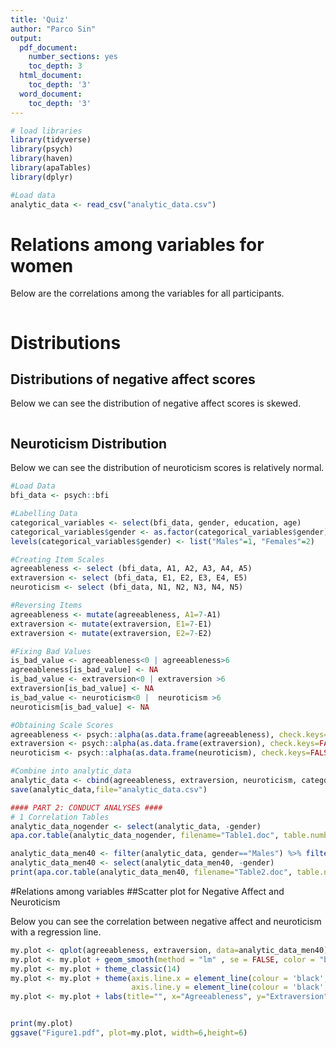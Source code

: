 ```yaml
---
title: 'Quiz'
author: "Parco Sin"
output:
  pdf_document:
    number_sections: yes
    toc_depth: 3
  html_document:
    toc_depth: '3'
  word_document:
    toc_depth: '3'
---
```


```r
# load libraries
library(tidyverse)
library(psych)
library(haven)
library(apaTables)
library(dplyr)

#Load data 
analytic_data <- read_csv("analytic_data.csv")

```

# Relations among variables for women

Below are the correlations among the variables for all participants.


```r


```

\pagebreak

# Distributions
## Distributions of negative affect scores

Below we can see the distribution of negative affect scores is skewed.

```r

```

\pagebreak

## Neuroticism Distribution

Below we can see the distribution of neuroticism scores is relatively normal.

```r
#Load Data
bfi_data <- psych::bfi

#Labelling Data
categorical_variables <- select(bfi_data, gender, education, age)
categorical_variables$gender <- as.factor(categorical_variables$gender)
levels(categorical_variables$gender) <- list("Males"=1, "Females"=2)

#Creating Item Scales
agreeableness <- select (bfi_data, A1, A2, A3, A4, A5)
extraversion <- select (bfi_data, E1, E2, E3, E4, E5)
neuroticism <- select (bfi_data, N1, N2, N3, N4, N5)

#Reversing Items
agreeableness <- mutate(agreeableness, A1=7-A1)
extraversion <- mutate(extraversion, E1=7-E1)
extraversion <- mutate(extraversion, E2=7-E2)

#Fixing Bad Values
is_bad_value <- agreeableness<0 | agreeableness>6
agreeableness[is_bad_value] <- NA
is_bad_value <- extraversion<0 | extraversion >6
extraversion[is_bad_value] <- NA
is_bad_value <- neuroticism<0 |  neuroticism >6
neuroticism[is_bad_value] <- NA

#Obtaining Scale Scores
agreeableness <- psych::alpha(as.data.frame(agreeableness), check.keys=FALSE)$scores
extraversion <- psych::alpha(as.data.frame(extraversion), check.keys=FALSE)$scores
neuroticism <- psych::alpha(as.data.frame(neuroticism), check.keys=FALSE)$scores

#Combine into analytic_data
analytic_data <- cbind(agreeableness, extraversion, neuroticism, categorical_variables)
save(analytic_data,file="analytic_data.csv")

#### PART 2: CONDUCT ANALYSES ####
# 1 Correlation Tables
analytic_data_nogender <- select(analytic_data, -gender)
apa.cor.table(analytic_data_nogender, filename="Table1.doc", table.number=1)

analytic_data_men40 <- filter(analytic_data, gender=="Males") %>% filter(age>40)
analytic_data_men40 <- select(analytic_data_men40, -gender)
print(apa.cor.table(analytic_data_men40, filename="Table2.doc", table.number=2))
```

\pagebreak

#Relations among variables
##Scatter plot for Negative Affect and Neuroticism

Below you can see the correlation between negative affect and neuroticism with a regression line.

```r
my.plot <- qplot(agreeableness, extraversion, data=analytic_data_men40)
my.plot <- my.plot + geom_smooth(method = "lm" , se = FALSE, color = "black")
my.plot <- my.plot + theme_classic(14)
my.plot <- my.plot + theme(axis.line.x = element_line(colour = 'black', size=0.5, linetype='solid'),
                           axis.line.y = element_line(colour = 'black', size=0.5, linetype = 'solid'))
my.plot <- my.plot + labs(title="", x="Agreeableness", y="Extraversion")


print(my.plot)
ggsave("Figure1.pdf", plot=my.plot, width=6,height=6)
```

